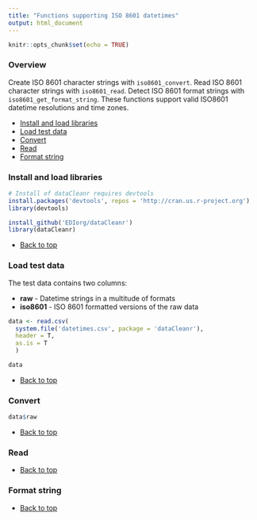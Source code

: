```yaml
---
title: "Functions supporting ISO 8601 datetimes"
output: html_document
---
```


```r
knitr::opts_chunk$set(echo = TRUE)
```

### Overview

Create ISO 8601 character strings with `iso8601_convert`. Read ISO 8601 character strings with `iso8601_read`. Detect ISO 8601 format strings with `iso8601_get_format_string`. These functions support valid ISO8601 datetime resolutions and time zones.

- [Install and load libraries](#install-and-load-libraries)
- [Load test data](#load-test-data)
- [Convert](#convert)
- [Read](#read)
- [Format string](#format-string)

### Install and load libraries

```r
# Install of dataCleanr requires devtools
install.packages('devtools', repos = 'http://cran.us.r-project.org')
library(devtools)

install_github('EDIorg/dataCleanr')
library(dataCleanr)
```

* [Back to top](#overview)

### Load test data

The test data contains two columns:

* **raw** - Datetime strings in a multitude of formats
* **iso8601** - ISO 8601 formatted versions of the raw data

```r
data <- read.csv(
  system.file('datetimes.csv', package = 'dataCleanr'), 
  header = T,
  as.is = T
  )

data
```

* [Back to top](#overview)

### Convert

```r
data$raw
```

* [Back to top](#overview)

### Read


* [Back to top](#overview)

### Format string


* [Back to top](#overview)
